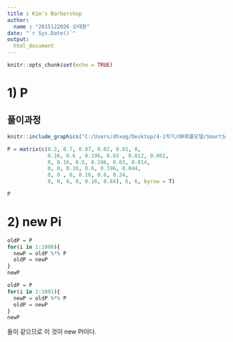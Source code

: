 ```yaml
---
title : Kim's Barbershop
author:
  name : "2015122026 오태환"
date: "`r Sys.Date()`"
output:
  html_document
---
```


```r
knitr::opts_chunk$set(echo = TRUE)
```


# 1) P

## 풀이과정
```r
knitr::include_graphics("C:/Users/dhxog/Desktop/4-1학기/OR확률모델/SmartSelectImage_2020-06-04-01-35-00.png")
```

```r
P = matrix(c(0.2, 0.7, 0.07, 0.02, 0.01, 0,
             0.16, 0.6 , 0.196, 0.03 , 0.012, 0.002,
             0, 0.16, 0.6, 0.196, 0.03, 0.014,
             0, 0, 0.16, 0.6, 0.196, 0.044,
             0, 0 , 0, 0.16, 0.6, 0.24,
             0, 0, 0, 0, 0.16, 0.84), 6, 6, byrow = T)

P
```


# 2) new Pi
```r
oldP = P
for(i in 1:1000){
  newP = oldP %*% P
  oldP = newP
}
newP
```

```r
oldP = P
for(i in 1:1001){
  newP = oldP %*% P
  oldP = newP
}
newP
```

둘이 같으므로 이 것이 new PI이다.
